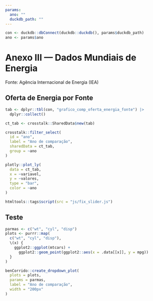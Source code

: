 ```yaml
---
params:
  ano: ""
  duckdb_path: ""
---
```


```r
con <- duckdb::dbConnect(duckdb::duckdb(), params$duckdb_path)
ano <- params$ano
```

# Anexo III — Dados Mundiais de Energia {-}

Fonte: Agência Internacional de Energia (IEA)

## Oferta de Energia por Fonte

```r
tab <- dplyr::tbl(con, "grafico_comp_oferta_energia_fonte") |>
  dplyr::collect()

ct_tab <- crosstalk::SharedData$new(tab)

crosstalk::filter_select(
  id = "ano",
  label = "Ano de comparação",
  sharedData = ct_tab,
  group = ~ano
)

plotly::plot_ly(
  data = ct_tab,
  x = ~variavel,
  y = ~valores,
  type = "bar",
  color = ~ano
)
```

```r
htmltools::tags$script(src = "js/fix_slider.js")
```

## Teste

```r
parmas <- c("wt", "cyl", "disp")
plots <- purrr::map(
  c("wt", "cyl", "disp"),
  \(x) {
    ggplot2::ggplot(mtcars) +
      ggplot2::geom_point(ggplot2::aes(x = .data[[x]], y = mpg))
  }
)

benCorrido::create_dropdown_plot(
  plots = plots,
  params = parmas,
  label = "Ano de comparação",
  width = "200px"
)
```
